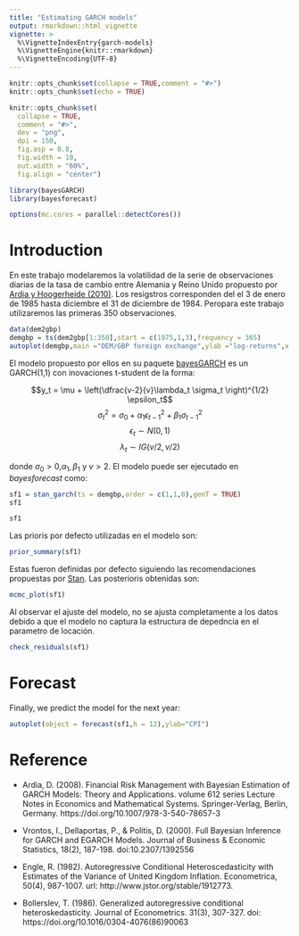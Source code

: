 ```yaml
---
title: "Estimating GARCH models"
output: rmarkdown::html_vignette
vignette: >
  %\VignetteIndexEntry{garch-models}
  %\VignetteEngine{knitr::rmarkdown}
  %\VignetteEncoding{UTF-8}
---
```


```r
knitr::opts_chunk$set(collapse = TRUE,comment = "#>")
knitr::opts_chunk$set(echo = TRUE)

knitr::opts_chunk$set(
  collapse = TRUE,
  comment = "#>",
  dev = "png",
  dpi = 150,
  fig.asp = 0.8,
  fig.width = 10,
  out.width = "60%",
  fig.align = "center")
```


```r
library(bayesGARCH)
library(bayesforecast)

options(mc.cores = parallel::detectCores())
```

# Introduction

En este trabajo modelaremos la volatilidad de la serie de observaciones diarias de la tasa de cambio entre Alemania y Reino Unido propuesto por [Ardia y Hoogerheide (2010)](https://journal.r-project.org/archive/2010/RJ-2010-014/RJ-2010-014.pdf). Los resigstros corresponden del el 3 de enero de 1985 hasta diciembre el 31 de diciembre de 1984. Peropara este trabajo utilizaremos las primeras 350 observaciones.

```r
data(dem2gbp)
demgbp = ts(dem2gbp[1:350],start = c(1975,1,3),frequency = 365)
autoplot(demgbp,main ="DEM/GBP foreign exchange",ylab ="log-returns",x = "Days" )

```




El modelo propuesto por ellos en su paquete [bayesGARCH](https://cran.r-project.org/web/packages/bayesGARCH/index.html) es un GARCH(1,1) con inovaciones t-student de la forma:

$$y_t = \mu + \left(\dfrac{v-2}{v}\lambda_t \sigma_t \right)^{1/2} \epsilon_t$$
$$\sigma^2_t = \sigma_0 + \alpha_1\epsilon_{t-1}^2 + \beta_1\sigma^2_{t-1}$$
$$\epsilon_t \sim N(0,1)$$
$$\lambda_t \sim IG(v/2,v/2)$$

donde $\sigma_0 > 0$,$\alpha_1,\beta_1$ y $v > 2$. El modelo puede ser ejecutado en *bayesforecast* como:


```r
sf1 = stan_garch(ts = demgbp,order = c(1,1,0),genT = TRUE)
sf1
```


```r
sf1
```


Las prioris por defecto utilizadas en el modelo son:
```r
prior_summary(sf1)
```

Estas fueron definidas por defecto siguiendo las recomendaciones propuestas por [Stan](https://github.com/stan-dev/stan/wiki/Prior-Choice-Recommendations). Las posterioris obtenidas son:

```r
mcmc_plot(sf1)
```


Al observar el ajuste del modelo, no se ajusta completamente a los datos debido a que el modelo no captura la estructura de depedncia en el parametro de locación.
```r
check_residuals(sf1)
```
# Forecast

Finally, we predict the model for the next year:

```r
autoplot(object = forecast(sf1,h = 12),ylab="CPI")
```

# Reference

 - Ardia, D. (2008). Financial Risk Management with Bayesian Estimation of GARCH Models: Theory and Applications.
volume 612 series Lecture Notes in Economics and Mathematical Systems. Springer-Verlag, Berlin, Germany.
https://doi.org/10.1007/978-3-540-78657-3

- Vrontos, I., Dellaportas, P., & Politis, D. (2000). Full Bayesian Inference for GARCH and EGARCH Models. Journal of Business & Economic Statistics, 18(2), 187-198. doi:10.2307/1392556

- Engle, R. (1982). Autoregressive Conditional Heteroscedasticity with Estimates of the Variance of United Kingdom Inflation. Econometrica, 50(4), 987-1007. url: http://www.jstor.org/stable/1912773.

- Bollerslev, T. (1986). Generalized autoregressive conditional heteroskedasticity. Journal of Econometrics. 31(3), 307-327. doi: https://doi.org/10.1016/0304-4076(86)90063